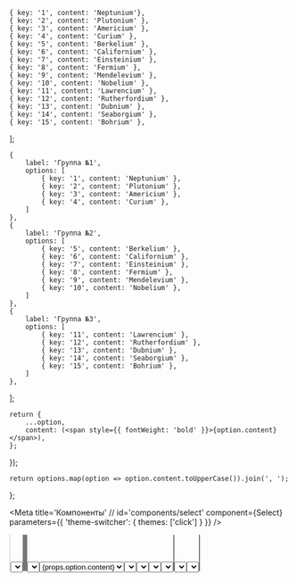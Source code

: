 


    { key: '1', content: 'Neptunium'},
    { key: '2', content: 'Plutonium' },
    { key: '3', content: 'Americium' },
    { key: '4', content: 'Curium' },
    { key: '5', content: 'Berkelium' },
    { key: '6', content: 'Californium' },
    { key: '7', content: 'Einsteinium' },
    { key: '8', content: 'Fermium' },
    { key: '9', content: 'Mendelevium' },
    { key: '10', content: 'Nobelium' },
    { key: '11', content: 'Lawrencium' },
    { key: '12', content: 'Rutherfordium' },
    { key: '13', content: 'Dubnium' },
    { key: '14', content: 'Seaborgium' },
    { key: '15', content: 'Bohrium' },
];

    {
        label: 'Группа №1',
        options: [
            { key: '1', content: 'Neptunium' },
            { key: '2', content: 'Plutonium' },
            { key: '3', content: 'Americium' },
            { key: '4', content: 'Curium' },
        ]
    },
    {
        label: 'Группа №2',
        options: [
            { key: '5', content: 'Berkelium' },
            { key: '6', content: 'Californium' },
            { key: '7', content: 'Einsteinium' },
            { key: '8', content: 'Fermium' },
            { key: '9', content: 'Mendelevium' },
            { key: '10', content: 'Nobelium' },
        ]
    },
    {
        label: 'Группа №3',
        options: [
            { key: '11', content: 'Lawrencium' },
            { key: '12', content: 'Rutherfordium' },
            { key: '13', content: 'Dubnium' },
            { key: '14', content: 'Seaborgium' },
            { key: '15', content: 'Bohrium' },
        ]
    },
];

    return {
        ...option,
        content: (<span style={{ fontWeight: 'bold' }}>{option.content}</span>),
    };
});

    return options.map(option => option.content.toUpperCase()).join(', ');
};


<Meta
    title='Компоненты'
    // id='components/select'
    component={Select}
    parameters={{ 'theme-switcher': { themes: ['click'] } }}
/>


<!-- Canvas -->

<Story name='Select'>
    <Select
        block={boolean('block', false)}
        size={selectKnob('size', ['s', 'm', 'l'], 's')}
        disabled={boolean('disabled', false)}
        error={text('error', '')}
        hint={text('hint', '')}
        options={options}
        multiple={boolean('multiple', false)}
        allowUnselect={boolean('allowUnselect', true)}
        closeOnSelect={boolean('closeOnSelect', true)}
        Arrow={boolean('Arrow', true) ? Arrow : () => null}
        circularNavigation={boolean('circularNavigation', false)}
        nativeSelect={boolean('nativeSelect', false)}
        placeholder={text('placeholder', 'Выберите элемент')}
        label={text('label', 'Элемент')}
        onChange={action('change')}
        onOpen={action('open')}
    />
</Story>


<!-- Docs -->

<ComponentHeader
    name='Select'
    version={version}
    package='@alfalab/core-components-select'
    stage={2}
    design='https://www.figma.com/file/hqSP3L6qu8UcL3sf18Su1M/Web-Components?node-id=719%3A0'
/>

```tsx
import { Select } from '@alfalab/core-components-select';
```

Компонент выпадающего списка.

<Select options={options} />

<!-- Spacer -->
<div style={{height: 32}} />


<Props components={{
    Select,
    Field,
    OptionsList,
    Optgroup,
    Option
}} />


## Использование

В случае, если нужно собрать селект под очень специфичный кейс - за основу стоит взять компонент `BaseSelect`,
который содержит только основные пропсы и позволяет заменить или настроить почти что угодно.

Компонент `Select` является преднастроенной оберткой над `BaseSelect`

---

### Управление закрытием

По умолчанию - селект `multiple=false` закрывается после выбора, а при `multiple=true` - остается открытым.
Изменить это поведение можно с помощью `closeOnSelect`.

<Preview>
    <div style={{ height: 300, width: 300 }}>
        <Select
            options={options}
            multiple={true}
            placeholder='Выберите элемент'
            allowUnselect={true}
        />
    </div>
</Preview>

### Controlled-way

Компонент может быть использован как controlled с помощью `onChange` и `selected`:

<Preview>
    <div style={{ height: 180, width: 300 }}>
        {React.createElement(() => {
            const [selected, setSelected] = React.useState([options[8].key, options[9].key]);
            const handleChange = ({ selectedMultiple }) => {
                setSelected(selectedMultiple.map(option => option.key));
            };
            return (
                <Select
                    block={true}
                    options={options}
                    placeholder='Выберите элемент'
                    label='controlled'
                    multiple={true}
                    onChange={handleChange}
                    selected={selected}
                />
            );
        })}
    </div>
</Preview>

#### OptionShape вместо ключей для выбранных пунктов

Иногда может быть удобнее использовать в качестве выбранных значений не ключи, а сами объекты.
В этом случае просто перевайте их через свойство `selected`.

<Preview>
    <div style={{ height: 180, width: 300 }}>
        {React.createElement(() => {
            const [selected, setSelected] = React.useState([options[8], options[9]]);
            const handleChange = ({ selectedMultiple }) => {
                setSelected(selectedMultiple);
            };
            return (
                <Select
                    block={true}
                    options={options}
                    placeholder='Выберите элемент'
                    label='controlled'
                    multiple={true}
                    onChange={handleChange}
                    selected={selected}
                />
            );
        })}
    </div>
</Preview>

### Использование в форме

Чтобы использовать селект внутри формы - следует указать атрибут `name`

<Preview>
    <div style={{ height: 180, width: 300 }}>
        {React.createElement(() => {
            const options = [
                { key: '1', content: 'Neptunium' },
                { key: '2', content: 'Plutonium' },
                { key: '3', content: 'Americium' },
            ];
            const [serialized, setSerialized] = React.useState();
            const onSubmit = (event) => {
                event.preventDefault();
                const form = event.target;
                const formData = new FormData(form);
                setSerialized(new URLSearchParams(formData).toString());
            };
            const [selected, setSelected] = React.useState([]);
            const handleChange = ({ selectedMultiple }) => {
                setSelected(selectedMultiple.map(option => option.key));
            };
            return (
                <div>
                    <form onSubmit={onSubmit}>
                        <Select
                            block={true}
                            options={options}
                            placeholder='Выберите элемент'
                            name='select'
                            multiple={true}
                            onChange={handleChange}
                            selected={selected}
                        />
                        <button type='submit'>Отправить</button>
                    </form>
                    <div>serialized: {serialized}</div>
                </div>
            );
        })}
    </div>
</Preview>

## Настройка рендера

Помимо текста, компонент позволяет использовать html в качестве поля `content` у вариантов выбора

<Preview>
    <div style={{ height: 180, width: 480 }}>
        {React.createElement(() => {
            const [selected, setSelected] = React.useState(null);
            const handleChange = ({ selected }) => {
                setSelected(selected ? selected.key : null);
            };
            const Card = ({ name, balance }) => (
                <div style={{ display: 'flex', alignItems: 'center' }}>
                    <div style={{ width: '76px', height: '48px', marginRight: '16px', background: '#E7E9EB' }} />
                    <div style={{ display: 'flex', flexDirection: 'column' }}>
                        <span style={{ fontSize: '14px' }}>{name}</span>
                        <span style={{ fontSize: '16px' }}>{balance}</span>
                    </div>
                </div>
            );
            return (
                <Select
                    block={true}
                    selected={selected}
                    onChange={handleChange}
                    size='l'
                    options={[
                        { key: 'Account1', content: <Card name='Account1 Name ··0000' balance='100 000,00 ₽' /> },
                        { key: 'Account2', content: <Card name='Account2 Name ··0000' balance='150 000,00 ₽' /> },
                        { key: 'Account3', content: <Card name='Account3 Name ··0000' balance='230 000,00 ₽' /> },
                        { key: 'Account4', content: <Card name='Account4 Name ··0000' balance='12 000,00 ₽' /> },
                    ]}
                    multiple={false}
                    placeholder='Выберите карту'
                    allowUnselect={true}
                />
            );
        })}
    </div>
</Preview>

Стандартный компонент **Field** позволяет управлять рендером выбранных пунктов с помощью `valueRenderer`

<Preview>
    <div style={{ height: 180 }}>
        {React.createElement(() => {
            const OptionWithIcon = ({ content }) => (
                <span style={{ display: 'flex' }} key={content}>
                    <Icon />
                    {content.toUpperCase()}
                </span>
            );
            const valueRenderer = ({ selected }) => selected ? <OptionWithIcon {...selected} /> : null;
            return (
                <Select
                    options={options}
                    label='С иконкой'
                    valueRenderer={valueRenderer}
                />
            );
        })}
    </div>
</Preview>

Селект позволяет заменять или кастомизировать компоненты **Field**, **Option**, **OptionsList**, **Optgroup**, **Arrow**

<Preview>
    <div style={{ height: 180 }}>
        <Container>
            <Row align='middle'>
                <Col>
                    {React.createElement(() => {
                        const BoldOption = (props) => (
                            <Option {...props}><b>{props.option.content}</b></Option>
                        );
                        return (
                            <Select
                                options={options}
                                label='Bold options'
                                Option={BoldOption}
                            />
                        );
                    })}
                </Col>
                <Col>
                    <Select
                        options={options}
                        label='With addons'
                        Field={(props) => <Field {...props} leftAddons={props.selected && <Icon/>} />}
                    />
                </Col>
                <Col>
                    <Select
                        options={options}
                        allowUnselect={true}
                        Field={({ selected, innerProps, ...restProps }) => (
                            <Button {...innerProps}>
                                {selected ? selected.content : 'Pick'}
                            </Button>
                        )}
                    />
                </Col>
            </Row>
        </Container>
    </div>
</Preview>


## Селект с заголовком меню

<Preview>
    {React.createElement(() => {
        const renderList = (props) => (
            <div>
                <b>Header</b>
                <OptionsList {...props} />
            </div>
        );
        return (
            <Select
                label='With header'
                options={options}
                OptionsList={renderList}
            />
        );
    })}
</Preview>

## Группы

Группированный селект

```jsx
const groups = [{
    label: 'Группа №1',
    options: [
        { key: '1', content: 'Neptunium' },
        { key: '2', content: 'Plutonium' },
    ]
},
{
    label: 'Группа №2',
    options: [
        { key: '3', content: 'Berkelium' },
        { key: '4', content: 'Californium' },
    ]
}]
```

<Preview>
    <div style={{ height: 180 }}>
        <Select
            options={groups}
            label='Optgroup'
            multiple={true}
        />
    </div>
</Preview>

## Нативный селект

Рендерит нативный селект вместо выпадающего меню. (стоит использовать только для мобильных устройств)

<Preview>
    <Select
        options={groups}
        label='native'
        nativeSelect={true}
    />
</Preview>

## Рендер длинных списков

Используйте `OptionsList={VirtualOptionsList}` для рендера большого количества данных

<Preview>
    <Container>
        <Row align='middle'>
            <Col>
                <div
                    style={{
                        height: 400,
                        width: 240,
                    }}
                >
                    {React.createElement(() => {
                        const options = new Array(10000).fill().map((_, index) => {
                            const variableSizeText = `Вы восхитительны! `.repeat(
                                Math.round(Math.random() * 10),
                            );
                            return {
                                key: index,
                                content: `${index}. ${variableSizeText}`,
                            };
                        });
                        return (
                            <Select
                                label='virtual 10k'
                                block={true}
                                options={options}
                                circularNavigation={true}
                                OptionsList={VirtualOptionsList}
                                allowUnselect={true}
                            />
                        );
                    })}
                </div>
            </Col>
            <Col>
                <div
                    style={{
                        height: 400,
                        width: 240,
                    }}
                >
                    {React.createElement(() => {
                        return (
                            <Select
                                label='virtual with groups'
                                block={true}
                                options={groups}
                                multiple={true}
                                allowUnselect={true}
                                circularNavigation={true}
                                OptionsList={VirtualOptionsList}
                            />
                        );
                    })}
                </div>
            </Col>
        </Row>
    </Container>
</Preview>
